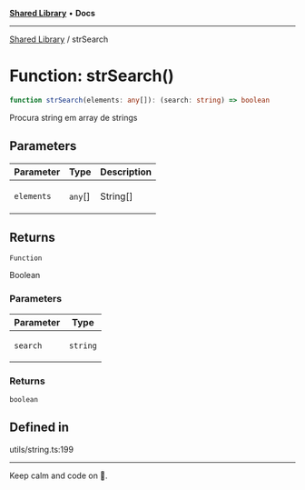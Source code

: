 
<Meta title="Libs/Shared/functions/strSearch" />



[**Shared Library**](/?path=/docs/libs-shared-overview--page) • **Docs**

***

[Shared Library](/?path=/docs/libs-shared-overview--page) / strSearch

# Function: strSearch()

```ts
function strSearch(elements: any[]): (search: string) => boolean
```

Procura string em array de strings

## Parameters

<table>
<thead>
<tr>
<th>Parameter</th>
<th>Type</th>
<th>Description</th>
</tr>
</thead>
<tbody>
<tr>
<td>

`elements`

</td>
<td>

`any`[]

</td>
<td>

String[]

</td>
</tr>
</tbody>
</table>

## Returns

`Function`

Boolean

### Parameters

<table>
<thead>
<tr>
<th>Parameter</th>
<th>Type</th>
</tr>
</thead>
<tbody>
<tr>
<td>

`search`

</td>
<td>

`string`

</td>
</tr>
</tbody>
</table>

### Returns

`boolean`

## Defined in

utils/string.ts:199


***

Keep calm and code on 🤘.